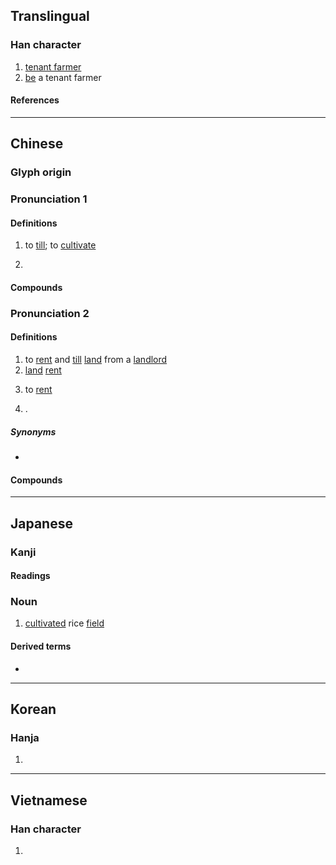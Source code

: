 {{character info}}
==Translingual==

===Han character===
{{Han char|rn=9|rad=人|as=05|sn=7|four=26200|canj=OW|ids=⿰亻田}}

# [[tenant farmer]]
# [[be]] a tenant farmer

====References====
{{Han ref|kx=0097.180|dkj=00492|dj=0206.060|hdz=10133.030|uh=4F43}}

----

==Chinese==
{{zh-forms}}

===Glyph origin===
{{Han etym}}

===Pronunciation 1===
{{zh-pron
|m=tián
|c=tin4
|mc=1
|oc=n,1
|ma=
|cat=v
}}

====Definitions====
{{zh-hanzi}}

# {{lb|zh|literary}} to [[till]]; to [[cultivate]]
# {{lb|zh|literary}} {{zh-alt-form|畋|to [[hunt]]}}

====Compounds====
{{zh-der|佃作|佃具|佃漁|佃器|佃獵}}

===Pronunciation 2===
{{zh-pron
|m=diàn
|c=din6
|mn=tiān/twv:tān
|x=dienn4
|mc=2
|oc=y,2
|ma=
|cat=n,v,pn
}}

====Definitions====
{{zh-hanzi}}

# to [[rent]] and [[till]] [[land]] from a [[landlord]]
# [[land]] [[rent]]
# {{lb|zh|dialectal}} to [[rent]]
# {{surname|zh|nodot=1}}.

=====Synonyms=====
* {{s|to rent}}
{{zh-syn-saurus|租用}}

====Compounds====
{{zh-der|佃人|佃戶|佃契|佃科|佃客|佃農|佃權|佃租|佃租制度|永佃權|租佃|請佃|退佃|撤佃|佃錢}}

----

==Japanese==

===Kanji===
{{ja-kanji|grade=|rs=人05}}

====Readings====
{{ja-readings
|goon=でん
|kanon=てん
|kun=つくだ-
}}

{{ja-kanjitab|つくだ|yomi=k}}

===Noun===
{{ja-noun|つくだ}}

# [[cultivate]]d rice [[field]]

====Derived terms====
* {{l|ja|佃煮}}

----

==Korean==

===Hanja===
{{ko-hanja|전}}

# {{rfdef|ko|sort=人05}}

----

==Vietnamese==

===Han character===
{{vi-readings|reading=[[điền]]|rs=人05}}

# {{rfdef|vi|sort=人05}}